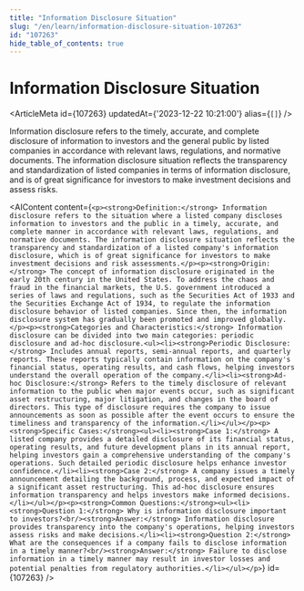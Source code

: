 ```yaml
---
title: "Information Disclosure Situation"
slug: "/en/learn/information-disclosure-situation-107263"
id: "107263"
hide_table_of_contents: true
---
```



# Information Disclosure Situation

<ArticleMeta id={107263} updatedAt={'2023-12-22 10:21:00'} alias={`[]`} />
<div className='border-solid border-b border-t-0 my-4 border-[var(--ifm-color-gray-300)]' />

Information disclosure refers to the timely, accurate, and complete disclosure of information to investors and the general public by listed companies in accordance with relevant laws, regulations, and normative documents. The information disclosure situation reflects the transparency and standardization of listed companies in terms of information disclosure, and is of great significance for investors to make investment decisions and assess risks.

<AIContent content={`<p><strong>Definition:</strong> Information disclosure refers to the situation where a listed company discloses information to investors and the public in a timely, accurate, and complete manner in accordance with relevant laws, regulations, and normative documents. The information disclosure situation reflects the transparency and standardization of a listed company's information disclosure, which is of great significance for investors to make investment decisions and risk assessments.</p><p><strong>Origin:</strong> The concept of information disclosure originated in the early 20th century in the United States. To address the chaos and fraud in the financial markets, the U.S. government introduced a series of laws and regulations, such as the Securities Act of 1933 and the Securities Exchange Act of 1934, to regulate the information disclosure behavior of listed companies. Since then, the information disclosure system has gradually been promoted and improved globally.</p><p><strong>Categories and Characteristics:</strong> Information disclosure can be divided into two main categories: periodic disclosure and ad-hoc disclosure.<ul><li><strong>Periodic Disclosure:</strong> Includes annual reports, semi-annual reports, and quarterly reports. These reports typically contain information on the company's financial status, operating results, and cash flows, helping investors understand the overall operation of the company.</li><li><strong>Ad-hoc Disclosure:</strong> Refers to the timely disclosure of relevant information to the public when major events occur, such as significant asset restructuring, major litigation, and changes in the board of directors. This type of disclosure requires the company to issue announcements as soon as possible after the event occurs to ensure the timeliness and transparency of the information.</li></ul></p><p><strong>Specific Cases:</strong><ul><li><strong>Case 1:</strong> A listed company provides a detailed disclosure of its financial status, operating results, and future development plans in its annual report, helping investors gain a comprehensive understanding of the company's operations. Such detailed periodic disclosure helps enhance investor confidence.</li><li><strong>Case 2:</strong> A company issues a timely announcement detailing the background, process, and expected impact of a significant asset restructuring. This ad-hoc disclosure ensures information transparency and helps investors make informed decisions.</li></ul></p><p><strong>Common Questions:</strong><ul><li><strong>Question 1:</strong> Why is information disclosure important to investors?<br/><strong>Answer:</strong> Information disclosure provides transparency into the company's operations, helping investors assess risks and make decisions.</li><li><strong>Question 2:</strong> What are the consequences if a company fails to disclose information in a timely manner?<br/><strong>Answer:</strong> Failure to disclose information in a timely manner may result in investor losses and potential penalties from regulatory authorities.</li></ul></p>`} id={107263} />
